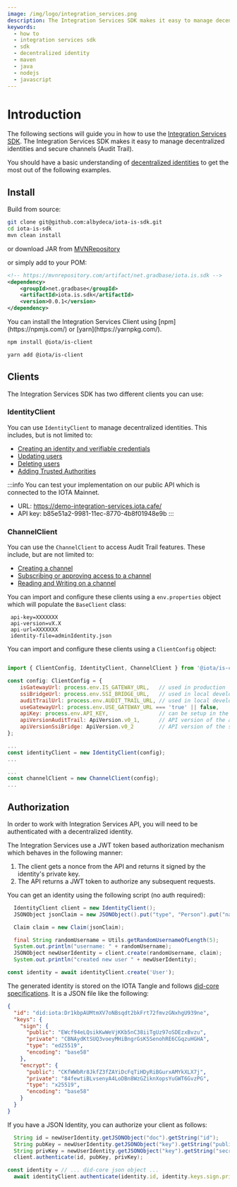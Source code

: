 ```yaml
---
image: /img/logo/integration_services.png
description: The Integration Services SDK makes it easy to manage decentralized identities and secure channels (Audit Trail).
keywords:
  - how to
  - integration services sdk
  - sdk
  - decentralized identity
  - maven
  - java
  - nodejs
  - javascript
---
```



# Introduction

The following sections will guide you in how to use the [Integration Services SDK](https://www.npmjs.com/package/iota-is-sdk).
The Integration Services SDK makes it easy to manage decentralized identities and secure channels (Audit Trail).

You should have a basic understanding of [decentralized identities](../../explanations/identity.md)
to get the most out of the following examples.

## Install

<Tabs groupId="language" queryString>
<TabItem value="java" label="Java">
Build from source:

```bash
git clone git@github.com:albydeca/iota-is-sdk.git
cd iota-is-sdk
mvn clean install
```

or download JAR from [MVNRepository](https://mvnrepository.com/artifact/net.gradbase/iota.is.sdk/0.0.1)

or simply add to your POM:

```xml
<!-- https://mvnrepository.com/artifact/net.gradbase/iota.is.sdk -->
<dependency>
    <groupId>net.gradbase</groupId>
    <artifactId>iota.is.sdk</artifactId>
    <version>0.0.1</version>
</dependency>
```

</TabItem>
<TabItem value="node" label="Node.js">
You can install the Integration Services Client using [npm](https://npmjs.com/) or [yarn](https://yarnpkg.com/).

<Tabs groupId="language" queryString>
<TabItem value="npm" label="npm">

```bash
npm install @iota/is-client
```

</TabItem>
<TabItem value="yarn" label="Yarn">

```bash
yarn add @iota/is-client
```

</TabItem>
</Tabs>
</TabItem>
</Tabs>

## Clients

The Integration Services SDK has two different clients you can use:

### IdentityClient

You can use `IdentityClient` to manage decentralized identities. This includes, but is not limited to:

- [Creating an identity and verifiable credentials](create-identity-and-credentials.mdx)
- [Updating users](update-users.mdx)
- [Deleting users](delete-users.mdx)
- [Adding Trusted Authorities](trusted-authorities.mdx)

:::info
You can test your implementation on our public API which is connected to the IOTA Mainnet.

- URL: https://demo-integration-services.iota.cafe/
- API key: b85e51a2-9981-11ec-8770-4b8f01948e9b
  :::

### ChannelClient

You can use the `ChannelClient` to access Audit Trail features. These include, but are not limited to:

- [Creating a channel](create-channel.mdx)
- [Subscribing or approving access to a channel](authorize-to-channel.mdx#subscribe-to-a-channel)
- [Reading and Writing on a channel](create-channel.mdx#write-on-a-channel)

<Tabs groupId="language" queryString>
<TabItem value="java" label="Java">

You can import and configure these clients using a `env.properties` object which will populate the `BaseClient` class:

```plaintext
 api-key=XXXXXXX
 api-version=vX.X
 api-url=XXXXXXX
 identity-file=adminIdentity.json
```

</TabItem>
<TabItem value="node" label="Node.js">

You can import and configure these clients using a `ClientConfig` object:

```js

import { ClientConfig, IdentityClient, ChannelClient } from '@iota/is-client';

const config: ClientConfig = {
    isGatewayUrl: process.env.IS_GATEWAY_URL,   // used in production
    ssiBridgeUrl: process.env.SSI_BRIDGE_URL,   // used in local development
    auditTrailUrl: process.env.AUDIT_TRAIL_URL, // used in local development
    useGatewayUrl: process.env.USE_GATEWAY_URL === 'true' || false,
    apiKey: process.env.API_KEY,                // can be setup in the API to restrict access
    apiVersionAuditTrail: ApiVersion.v0_1,      // API version of the audit trail
    apiVersionSsiBridge: ApiVersion.v0_2        // API version of the ssi bridge
};

...
const identityClient = new IdentityClient(config);
...

...
const channelClient = new ChannelClient(config);
...


```

</TabItem>
</Tabs>

## Authorization

In order to work with Integration Services API, you will need to be authenticated with a decentralized identity.

The Integration Services use a JWT token based authorization mechanism which behaves in the following manner:

1. The client gets a nonce from the API and returns it signed by the identity's private key.
2. The API returns a JWT token to authorize any subsequent requests.

You can get an identity using the following script (no auth required):

<Tabs groupId="language" queryString>
<TabItem value="java" label="Java">

```java
  IdentityClient client = new IdentityClient();
  JSONObject jsonClaim = new JSONObject().put("type", "Person").put("name", "randomName");

  Claim claim = new Claim(jsonClaim);

  final String randomUsername = Utils.getRandomUsernameOfLength(5);
  System.out.println("username: " + randomUsername);
  JSONObject newUserIdentity = client.create(randomUsername, claim);
  System.out.println("created new user " + newUserIdentity);
```

</TabItem>
    <TabItem value="node" label="Node.js">

```js
const identity = await identityClient.create('User');
```

</TabItem>
</Tabs>

The generated identity is stored on the IOTA Tangle and follows [did-core specifications](https://www.w3.org/TR/did-core/).
It is a JSON file like the following:

```json
{
  "id": "did:iota:Dr1kbpAUMtmXV7oNBsqdt2bkFrt72fmvzGNxhgU939ne",
  "keys": {
    "sign": {
      "public": "EWcf94eLQsikKwWeVjKKb5nC38iiTgUz97oSDEzxBvzu",
      "private": "CBNAydKtSUQ3voeyMHiBngrGsKSSenohRE6CGqzuHGHA",
      "type": "ed25519",
      "encoding": "base58"
    },
    "encrypt": {
      "public": "CKfWWbRr8JkfZ3fZAYiDcFqTiHDyRiBGurxAMYkXLX7j",
      "private": "84fewtiBLvsenyA4LoDBn8WzGZiknXopsYuGWT6GvzPG",
      "type": "x25519",
      "encoding": "base58"
    }
  }
}
```

If you have a JSON Identity, you can authorize your client as follows:

<Tabs groupId="language" queryString>
<TabItem value="java" label="Java">

```java
  String id = newUserIdentity.getJSONObject("doc").getString("id");
  String pubKey = newUserIdentity.getJSONObject("key").getString("public");
  String privKey = newUserIdentity.getJSONObject("key").getString("secret");
  client.authenticate(id, pubKey, privKey);
```

</TabItem>
<TabItem value="node" label="Node.js">

```js
const identity = // ... did-core json object ...
  await identityClient.authenticate(identity.id, identity.keys.sign.private);
```

</TabItem>
</Tabs>
